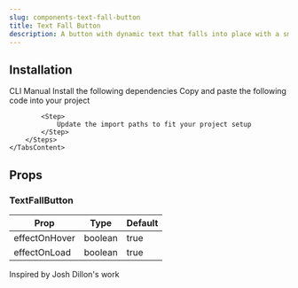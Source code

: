 ```yaml
---
slug: components-text-fall-button
title: Text Fall Button
description: A button with dynamic text that falls into place with a smooth, elastic motion on hover or click.
---
```


<DemoCodePreview
    path="demo/components/text-fall-button/default.tsx"
    v0Link="/gsap/text-fall-button"
/>

## Installation

<Tabs defaultValue="cli" className="mt-3">
    <TabsList>
        <TabsTrigger value="cli">CLI</TabsTrigger>
        <TabsTrigger value="manual">Manual</TabsTrigger>
    </TabsList>
    <TabsContent value="cli" className="mt-4">
        <InstallationCommand command={`npx shadcn@latest add @paceui-ui/text-fall-button`} />
    </TabsContent>
    <TabsContent value="manual" className="mt-4">
        <Steps>
            <Step>
                Install the following dependencies
            </Step>
            <InstallationCommand command="npm install gsap @gsap/react" />
            <Step>
                Copy and paste the following code into your project
            </Step>
            <CodePreview path='components/gsap/text-fall-button.tsx' collapsible></CodePreview>

            <Step>
                Update the import paths to fit your project setup
            </Step>
        </Steps>
    </TabsContent>
</Tabs>


## Props

### TextFallButton

| Prop          | Type      | Default |
|---------------|-----------|---------|
| effectOnHover | boolean   | true    |
| effectOnLoad  | boolean   | true    |

<span className="text-muted-foreground">Inspired by Josh Dillon's work</span>
